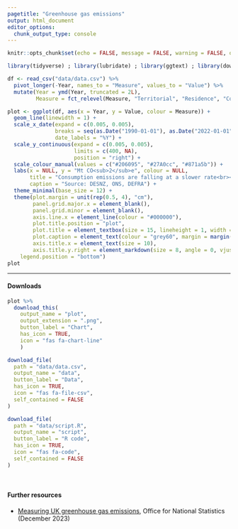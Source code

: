 ```yaml
---
pagetitle: "Greenhouse gas emissions"
output: html_document
editor_options: 
  chunk_output_type: console
---
```


```r
knitr::opts_chunk$set(echo = FALSE, message = FALSE, warning = FALSE, out.width = "100%")

library(tidyverse) ; library(lubridate) ; library(ggtext) ; library(downloadthis)

df <- read_csv("data/data.csv") %>% 
  pivot_longer(-Year, names_to = "Measure", values_to = "Value") %>%
  mutate(Year = ymd(Year, truncated = 2L),
         Measure = fct_relevel(Measure, "Territorial", "Residence", "Consumption"))
```

```r
plot <- ggplot(df, aes(x = Year, y = Value, colour = Measure)) +
  geom_line(linewidth = 1) +
  scale_x_date(expand = c(0.005, 0.005),
               breaks = seq(as.Date("1990-01-01"), as.Date("2022-01-01"), by = "3 years"),
               date_labels = "%Y") +
  scale_y_continuous(expand = c(0.005, 0.005), 
                     limits = c(400, NA),
                     position = "right") +
  scale_colour_manual(values = c("#206095", "#27A0cc", "#871a5b")) +
  labs(x = NULL, y = "Mt CO<sub>2</sub>e", colour = NULL,
       title = "Consumption emissions are falling at a slower rate<br><span style = 'font-size:10pt;color:#757575;'>Greenhouse gas emissions on a <span style = 'color:#206095;'>territorial</span>, <span style = 'color:#27A0cc;'>residence</span> and <span style = 'color:#871a5b;'>consumption</span> basis<br>United Kingdom, 1990-2022</span>",
       caption = "Source: DESNZ, ONS, DEFRA") +
  theme_minimal(base_size = 12) +
  theme(plot.margin = unit(rep(0.5, 4), "cm"),
        panel.grid.major.x = element_blank(),
        panel.grid.minor = element_blank(),
        axis.line.x = element_line(colour = "#000000"),
        plot.title.position = "plot",
        plot.title = element_textbox(size = 15, lineheight = 1, width = unit(0.8, "npc"), margin = margin(b = 20)),
        plot.caption = element_text(colour = "grey60", margin = margin(t = 10), size = 10),
        axis.title.x = element_text(size = 10),
        axis.title.y.right = element_markdown(size = 8, angle = 0, vjust = 1, margin = margin(l = -20)),
    legend.position = "bottom")
plot
```

<hr>

#### Downloads

```r
plot %>% 
  download_this( 
    output_name = "plot",
    output_extension = ".png",
    button_label = "Chart",
    has_icon = TRUE,
    icon = "fas fa-chart-line"
    )
```

```r
download_file(
  path = "data/data.csv",
  output_name = "data",
  button_label = "Data",
  has_icon = TRUE,
  icon = "fas fa-file-csv",
  self_contained = FALSE
)
```

```r
download_file(
  path = "data/script.R",
  output_name = "script",
  button_label = "R code",
  has_icon = TRUE,
  icon = "fas fa-code",
  self_contained = FALSE
)
```

<br>

#### Further resources
- [Measuring UK greenhouse gas emissions](https://www.ons.gov.uk/economy/environmentalaccounts/methodologies/measuringukgreenhousegasemissions), Office for National Statistics (December 2023)